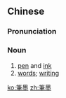 {{also|笔墨}}
==Chinese==
{{zh-forms|s=笔墨}}

===Pronunciation===
{{zh-pron
|m=bǐmò
|cat=n
}}

===Noun===
{{zh-noun}}

# [[pen]] and [[ink]]
# [[word]]s; [[writing]]

[[ko:筆墨]]
[[zh:筆墨]]